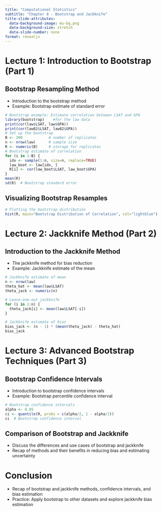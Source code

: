 ```yaml
---
title: "Computational Statistics"
subtitle: "Chapter 8 - Bootstrap and Jackknife"
title-slide-attributes:
  data-background-image: mu-bg.png
  data-background-size: stretch
  data-slide-number: none
format: revealjs
---
```


# Lecture 1: Introduction to Bootstrap (Part 1)

## Bootstrap Resampling Method

-   Introduction to the bootstrap method
-   Example: Bootstrap estimate of standard error

```r
# Bootstrap example: Estimate correlation between LSAT and GPA
library(bootstrap)    #for the law data
print(cor(law$LSAT, law$GPA))
print(cor(law82$LSAT, law82$GPA))
# Set up the bootstrap
B <- 200            # number of replicates
n <- nrow(law)      # sample size
R <- numeric(B)     # storage for replicates
# Bootstrap estimate of correlation
for (i in 1:B) {
  idx <- sample(1:n, size=n, replace=TRUE)
  law_boot <- law[idx, ]
  R[i] <- cor(law_boot$LSAT, law_boot$GPA)
}
mean(R)
sd(R)  # Bootstrap standard error
```

## Visualizing Bootstrap Resamples

```r
# Plotting the bootstrap distribution
hist(R, main="Bootstrap Distribution of Correlation", col="lightblue")
```

# Lecture 2: Jackknife Method (Part 2)

## Introduction to the Jackknife Method

-   The jackknife method for bias reduction
-   Example: Jackknife estimate of the mean

```r
# Jackknife estimate of mean
n <- nrow(law)
theta_hat <- mean(law$LSAT)
theta_jack <- numeric(n)

# Leave-one-out jackknife
for (i in 1:n) {
  theta_jack[i] <- mean(law$LSAT[-i])
}

# Jackknife estimate of bias
bias_jack <- (n - 1) * (mean(theta_jack) - theta_hat)
bias_jack
```

# Lecture 3: Advanced Bootstrap Techniques (Part 3)

## Bootstrap Confidence Intervals

-   Introduction to bootstrap confidence intervals
-   Example: Bootstrap percentile confidence interval

```r
# Bootstrap confidence intervals
alpha <- 0.05
ci <- quantile(R, probs = c(alpha/2, 1 - alpha/2))
ci  # Bootstrap confidence interval
```

## Comparison of Bootstrap and Jackknife

-   Discuss the differences and use cases of bootstrap and jackknife
-   Recap of methods and their benefits in reducing bias and estimating uncertainty

# Conclusion

-   Recap of bootstrap and jackknife methods, confidence intervals, and bias estimation
-   Practice: Apply bootstrap to other datasets and explore jackknife bias estimation
